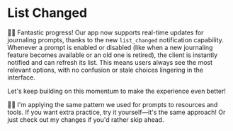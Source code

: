 # List Changed

<EpicVideo url="https://www.epicai.pro/workshops/day-3-4-advanced-mcp-features/list-changed~43sfe/solution" />

👨‍💼 Fantastic progress! Our app now supports real-time updates for journaling
prompts, thanks to the new `list_changed` notification capability. Whenever a
prompt is enabled or disabled (like when a new journaling feature becomes
available or an old one is retired), the client is instantly notified and
can refresh its list. This means users always see the most relevant options,
with no confusion or stale choices lingering in the interface.

Let's keep building on this momentum to make the experience even better!

🧝‍♀️ I'm applying the same pattern we used for prompts to resources and tools.
If you want extra practice, try it yourself—it's the same approach! Or
just <NextDiffLink>check out my changes</NextDiffLink> if you'd rather skip
ahead.

